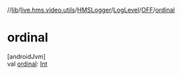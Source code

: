 //[lib](../../../../../index)/[live.hms.video.utils](../../../index)/[HMSLogger](../../index)/[LogLevel](../index)/[OFF](index)/[ordinal](ordinal)

# ordinal

[androidJvm]\
val [ordinal](ordinal): [Int](https://kotlinlang.org/api/latest/jvm/stdlib/kotlin/-int/index.html)

